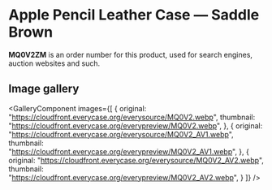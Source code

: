 
# Apple Pencil Leather Case — Saddle Brown

<Callout type='info' emoji='👉🏻'>**MQ0V2ZM** is an order number for this product, used for search engines, auction websites and such.</Callout>

## Image gallery

<GalleryComponent
    images={[
      {
        original: "https://cloudfront.everycase.org/everysource/MQ0V2.webp",
        thumbnail: "https://cloudfront.everycase.org/everypreview/MQ0V2.webp",
      },
      {
        original: "https://cloudfront.everycase.org/everysource/MQ0V2_AV1.webp",
        thumbnail: "https://cloudfront.everycase.org/everypreview/MQ0V2_AV1.webp",
      },
      {
        original: "https://cloudfront.everycase.org/everysource/MQ0V2_AV2.webp",
        thumbnail: "https://cloudfront.everycase.org/everypreview/MQ0V2_AV2.webp",
      }
    ]}
  />
